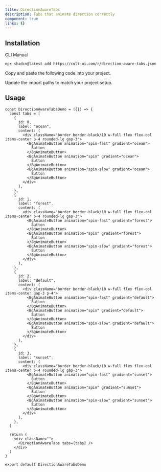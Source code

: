 ```yaml
---
title: DirectionAwareTabs
description: Tabs that animate direction correctly
component: true
links: {}
---
```


<ComponentPreview
  name="direction-aware-tabs-demo"
  className="[&_.preview>[data-orientation=vertical]]:sm:max-w-[70%]"
  description="All variations"
/>

## Installation

<CodeTabs>

<TabsList>
  <TabsTrigger value="cli">CLI</TabsTrigger>
  <TabsTrigger value="manual">Manual</TabsTrigger>
</TabsList>

<TabsContent value="cli">

```bash
npx shadcn@latest add https://cult-ui.com/r/direction-aware-tabs.json
```

</TabsContent>

<TabsContent value="manual">

<Steps>

<Step>Copy and paste the following code into your project.</Step>

<ComponentSource name="direction-aware-tabs" />

<Step>Update the import paths to match your project setup.</Step>

</Steps>

</TabsContent>

</CodeTabs>

## Usage

```tsx
const DirectionAwareTabsDemo = ({}) => {
  const tabs = [
    {
      id: 0,
      label: "ocean",
      content: (
        <div className="border border-black/10 w-full flex flex-col items-center p-4 rounded-lg gap-3">
          <BgAnimateButton animation="spin-fast" gradient="ocean">
            Button
          </BgAnimateButton>
          <BgAnimateButton animation="spin" gradient="ocean">
            Button
          </BgAnimateButton>
          <BgAnimateButton animation="spin-slow" gradient="ocean">
            Button
          </BgAnimateButton>
        </div>
      ),
    },
    {
      id: 1,
      label: "forest",
      content: (
        <div className="border border-black/10 w-full flex flex-col items-center p-4 rounded-lg gap-3">
          <BgAnimateButton animation="spin-fast" gradient="forest">
            Button
          </BgAnimateButton>
          <BgAnimateButton animation="spin" gradient="forest">
            Button
          </BgAnimateButton>
          <BgAnimateButton animation="spin-slow" gradient="forest">
            Button
          </BgAnimateButton>
        </div>
      ),
    },
    {
      id: 2,
      label: "default",
      content: (
        <div className="border border-black/10 w-full flex flex-col items-center gap-3 p-4">
          <BgAnimateButton animation="spin-fast" gradient="default">
            Button
          </BgAnimateButton>
          <BgAnimateButton animation="spin" gradient="default">
            Button
          </BgAnimateButton>
          <BgAnimateButton animation="spin-slow" gradient="default">
            Button
          </BgAnimateButton>
        </div>
      ),
    },
    {
      id: 3,
      label: "sunset",
      content: (
        <div className="border border-black/10 w-full flex flex-col items-center p-4 rounded-lg gap-3">
          <BgAnimateButton animation="spin-fast" gradient="sunset">
            Button
          </BgAnimateButton>
          <BgAnimateButton animation="spin" gradient="sunset">
            Button
          </BgAnimateButton>
          <BgAnimateButton animation="spin-slow" gradient="sunset">
            Button
          </BgAnimateButton>
        </div>
      ),
    },
  ]

  return (
    <div className="">
      <DirectionAwareTabs tabs={tabs} />
    </div>
  )
}

export default DirectionAwareTabsDemo
```
